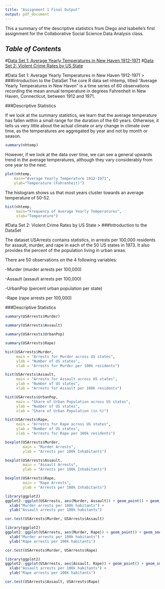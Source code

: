 ```yaml
---
title: "Assignment 1 Final Output"
output: pdf_document
---
```


This a summary of the descriptive statistics from Diego and Isabelle's first assignment for the Collaborative Social Science Data Analysis class.

## *Table of Contents*
#[Data Set 1: Average Yearly Temperatures in New Haven 1912-1971](#dataset1)
#[Data Set 2: Violent Crime Rates by US State](#dataset2)

\pagebreak

#Data Set 1: Average Yearly Temperatures in New Haven 1912-1971
>
###Introduction to the DataSet
The core R data set nhtemp, titled "Average Yearly Temperatures in New Haven" is a time series of 60 observations recording the mean annual temperature in degrees Fahrenheit in New Haven, Connecticut, between 1912 and 1971.

###Descriptive Statistics

If we look at the summary statistics, we learn that the average temperature has fallen within a small range for the duration of the 60 years. Otherwise, it tells us very little about the actual climate or any change in climate over time, as the temperatures are aggregated by year and not by month or season.
```r
summary(nhtemp)
```

However, if we look at the data over time, we can see a general upwards trend in the average temperatures, although they vary considerably from one year to the next.

```r
plot(nhtemp,
    main="Average Yearly Temperature 1912-1971",
    ylab="Temperature (Fahrenheit)")
```


\pagebreak

The histogram shows us that most years cluster towards an average temperature of 50-52.

```r
hist(nhtemp, 
     main="Frequency of Average Yearly Temperatures", 
     xlab="Temperature")
```

\pagebreak

#Data Set 2: Violent Crime Rates by US State
>
###Introduction to the DataSet

The dataset USArrests contains statistics, in arrests per 100,000 residents for assault, murder, and rape in each of the 50 US states in 1973. It also provides the percent of the population living in urban areas.

There are 50 observations on the 4 following variables:

-Murder (murder arrests per 100,000)

-Assault (assault arrests per 100,000)

-UrbanPop (percent urban population per state)

-Rape (rape arrests per 100,000)

###Descriptive Statistics

```r
summary(USArrests$Murder)
```

```r
summary(USArrests$Assault)
```

```r
summary(USArrests$UrbanPop)
```

```r
summary(USArrests$Rape)
```

```r
hist(USArrests$Murder,
     main = "Arrests for Murder across US states",
     ylab = "Number of US states",
     xlab = "Arrests for Murder per 100k residents")
```

```r
hist(USArrests$Assault,
     main = "Arrests for Assault across US states",
     ylab = "Number of US states",
     xlab = "Arrests for Assault per 100k residents")
```

```r
hist(USArrests$UrbanPop,
     main = "Share of Urban Population across US states",
     ylab = "Number of US states",
     xlab = "Share of Urban Population (in %)")
```

```r
hist(USArrests$Rape,
     main = "Arrests for Rape across US states",
     ylab = "Number of US states",
     xlab = "Arrests for Rape per 100k residents")
```

```r
boxplot(USArrests$Murder,
        main = "Murder Arrests",
        ylab = "Arrests per 100k Inhabitants")
```

```r
boxplot(USArrests$Assault,
        main = "Assault Arrests",
        ylab = "Arrests per 100k Inhabitants")
```

```r
boxplot(USArrests$Rape,
        main = "Rape Arrests",
        ylab = "Arrests per 100k Inhabitants")
```

```r
library(ggplot2)
ggplot2::ggplot(USArrests, aes(Murder, Assault)) + geom_point() + geom_smooth() + theme_bw() + ggtitle("Murder arrests-Assault arrests Correlation") +
  xlab("Murder arrests per 100k habitants") +
  ylab("Assault arrests per 100k habitants")
```

```r
cor.test(USArrests$Murder, USArrests$Assault)
```

```r
library(ggplot2)
ggplot2::ggplot(USArrests, aes(Murder, Rape)) + geom_point() + geom_smooth() + theme_bw() + ggtitle("Murder arrests-Rape arrests Correlation") +
  xlab("Murder arrests per 100k habitants") +
  ylab("Rape arrests per 100k habitants")
```

```r
cor.test(USArrests$Murder, USArrests$Rape)
```

```r
library(ggplot2)
ggplot2::ggplot(USArrests, aes(Assault, Rape)) + geom_point() + geom_smooth() + theme_bw() + ggtitle("Assault arrests-Rape arrests Correlation") +
  xlab("Assault arrests per 100k habitants") +
  ylab("Rape arrests per 100k habitants")
```

```r
cor.test(USArrests$Assault, USArrests$Rape)
```
